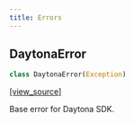 ```yaml
---
title: Errors
---
```


<a id="daytona_sdk.common.errors.DaytonaError"></a>

## DaytonaError

```python
class DaytonaError(Exception)
```

[[view_source]](https://github.com/daytonaio/sdk/blob/af2b9e25ff21e6781db2e5c3cf86cec4171673f8/packages/python/src/daytona_sdk/common/errors.py#L1)

Base error for Daytona SDK.
